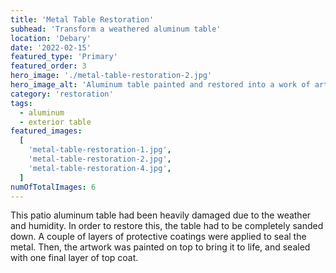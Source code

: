 ```yaml
---
title: 'Metal Table Restoration'
subhead: 'Transform a weathered aluminum table'
location: 'Debary'
date: '2022-02-15'
featured_type: 'Primary'
featured_order: 3
hero_image: './metal-table-restoration-2.jpg'
hero_image_alt: 'Aluminum table painted and restored into a work of art'
category: 'restoration'
tags:
  - aluminum
  - exterior table
featured_images:
  [
    'metal-table-restoration-1.jpg',
    'metal-table-restoration-2.jpg',
    'metal-table-restoration-4.jpg',
  ]
numOfTotalImages: 6
---
```


This patio aluminum table had been heavily damaged due to the weather and
humidity. In order to restore this, the table had to be completely sanded down.
A couple of layers of protective coatings were applied to seal the metal. Then,
the artwork was painted on top to bring it to life, and sealed with one final
layer of top coat.

